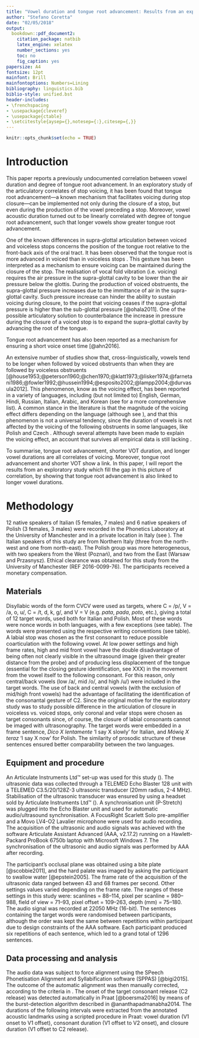 ```yaml
---
title: "Vowel duration and tongue root advancement: Results from an exploratory study of the relation between voicing and vowel duration"
author: "Stefano Coretta"
date: "02/05/2018"
output:
  bookdown::pdf_document2:
    citation_package: natbib
    latex_engine: xelatex
    number_sections: yes
    toc: no
    fig_caption: yes
papersize: A4
fontsize: 12pt
mainfont: Brill
mainfontoptions: Numbers=Lining
bibliography: linguistics.bib
biblio-style: unified.bst
header-includes:
- \frenchspacing
- \usepackage{cleveref}
- \usepackage{ctable}
- \setcitestyle{aysep={},notesep={:},citesep={,}}
---
```


```r
knitr::opts_chunk$set(echo = TRUE)
```

# Introduction

This paper reports a previously undocumented correlation between vowel duration and degree of tongue root advancement.
In an exploratory study of the articulatory correlates of stop voicing, it has been found that tongue root advancement---a known mechanism that facilitates voicing during stop closure---can be implemented not only during the closure of a stop, but even during the production of the vowel preceding a stop.
Moreover, vowel acoustic duration turned out to be linearly correlated with degree of tongue root advancement, such that longer vowels show greater tongue root advancement.

One of the known differences in supra-glottal articulation between voiced and voiceless stops concerns the position of the tongue root relative to the front-back axis of the oral tract.
It has been observed that the tongue root is more advanced in voiced than in voiceless stops \citep{kent1969,perkell1969,westbury1983}.
This gesture has been interpreted as a mechanism to ensure voicing can be maintained during the closure of the stop.
The realisation of vocal fold vibration (i.e. voicing) requires the air pressure in the supra-glottal cavity to be lower than the air pressure below the glottis.
During the production of voiced obstruents, the supra-glottal pressure increases due to the immittance of air in the supra-glottal cavity.
Such pressure increase can hinder the ability to sustain voicing during closure, to the point that voicing ceases if the supra-glottal pressure is higher than the sub-glottal pressure [@ohala2011].
<!-- mention the aerodynamic voicing constraint -->
One of the possible articulatory solution to counterbalance the increase in pressure during the closure of a voiced stop is to expand the supra-glottal cavity by advancing the root of the tongue.
<!-- maybe mention Rothenberg? -->

<!-- need to mention that VOT is typical of voiced consonants in English blah blah blah -->
Tongue root advancement has also been reported as a mechanism for ensuring a short voice onset time [@ahn2016].

An extensive number of studies show that, cross-linguistically, vowels tend to be longer when followed by voiced obstruents than when they are followed by voiceless obstruents [@house1953;@peterson1960;@chen1970;@klatt1973;@lisker1974;@farnetani1986;@fowler1992;@hussein1994;@esposito2002;@lampp2004;@durvasula2012].
This phenomenon, know as the voicing effect, has been reported in a variety of languages,
including (but not limited to) English, German, Hindi, Russian, Italian, Arabic, and Korean (see \citealt{maddieson1976} for a more comprehensive list).
A common stance in the literature is that the magnitude of the voicing effect differs depending on the language (although see \citealt{laeufer1992} ), and that this phenomenon is not a universal tendency, since the duration of vowels is not affected by the voicing of the following obstruents in some languages, like Polish and Czech \citep{keating1984}.
Although several attempts have been made to explain the voicing effect, an account that survives all empirical data is still lacking \citep{durvasula2012,soskuthy2013}.
<!-- have to say that polish had mixed results -->

To summarise, tongue root advancement, shorter VOT duration, and longer vowel durations are all correlates of voicing.
Moreover, tongue root advancement and shorter VOT show a link.
In this paper, I will report the results from an exploratory study which fill the gap in this picture of correlation, by showing that tongue root advancement is also linked to longer vowel durations.

# Methodology

<!-- \ctable[caption = Sociolinguistic information on participants. The right-most column indicates whether the participant spent more than 6 consecutive months abroad.,
label = t:participants
]{lllll}{}{
\FL
\textbf{id}   & \textbf{sex} & \textbf{age} & \textbf{city}     & \textbf{\textgreater} 6 mo \ML
IT01 & m   & 28  & Verbania & yes               \NN
IT02 & m   & 26  & Udine    & yes               \NN
IT03 & f   & 27  & Verbania & no                \NN
IT04 & f   & 54  & Verbania & no                \NN
PL02 & f   & 32  & Poznań   & yes               \NN
PL03 & m   & 26  & Poznań   & yes               \NN
PL04 & f   & 34  & Warsaw   & no                \NN
PL05 & m   & 34  & Przasnysz & no               \LL
} -->

12 native speakers of Italian (5 females, 7 males) and 6 native speakers of Polish (3 females, 3 males) were recorded in the Phonetics Laboratory at the University of Manchester and in a private location in Italy (see \Cref{t:participants}).
<!-- need to update locations and everything -->
The Italian speakers of this study are from Northern Italy (three from the north-west and one from north-east).
The Polish group was more heterogeneous, with two speakers from the West (Poznań), and two from the East (Warsaw and Przasnysz).
Ethical clearance was obtained for this study from the University of Manchester (REF 2016-0099-76).
The participants received a monetary compensation.

## Materials

Disyllabic words of the form C\textsubscript{1}V\textsubscript{1}C\textsubscript{2}V\textsubscript{2} were used as targets, where C\textsubscript{1} = /p/, V\textsubscript{1} = /a, o, u/, C\textsubscript{2} = /t, d, k, g/, and V\textsubscript{2} = V\textsubscript{1} (e.g. *pata*, *pada*, *poto*, etc.), giving a total of 12 target words, used both for Italian and Polish.
<!-- mention why you use these symbols for vowels coz it should be open o in Italian -->
Most of these words were nonce words in both languages, with a few exceptions (see table).
The words were presented using the respective writing conventions (see table).
A labial stop was chosen as the first consonant to reduce possible coarticulation with the following vowel.\footnote{Although there is a tendency in the articulatory literature to suggest that labial consonants do not affect lingual articulations, \citealt{vazquez-alvarez2007} report tongue body lowering in the context of labial stops.}
<!-- check and explain better, is it just during the consonant or also during the vowel? -->
At low power settings and high frame rates, high and mid front vowel have the double disadvantage of being often not clearly visible in the ultrasound image (given their greater distance from the probe) and of producing less displacement of the tongue (essential for the closing gesture identification, see XXX) in the movement from the vowel itself to the following consonant.
For this reason, only central/back vowels (low /a/, mid /o/, and high /u/) were included in the target words.
The use of back and central vowels (with the exclusion of mid/high front vowels) had the advantage of facilitating the identification of the consonantal gesture of C2.
Since the original motive for the exploratory study was to study possible difference in the articulation of closure in voiceless vs. voiced stops, only coronal and velar stops were chosen as target consonants since, of course, the closure of labial consonants cannot be imaged with ultrasonography.
The target words were embedded in a frame sentence, *Dico X lentamente* 'I say X slowly' for Italian, and *Mówię X teraz* 'I say X now' for Polish.
<!-- say that speakers were instructed not to produce pauses and not to speak slowly -->
The similarity of prosodic structure of these sentences ensured better comparability between the two languages.

## Equipment and procedure
\label{s:equipment}

<!-- \begin{figure*}
    \centering
    \includegraphics[width=.7\textwidth]{../../graphics/uti-setup.pdf}
    \caption{Schematic representation of the equipment setup (\citealt{articulate2011}). The system is described in details in \Cref{s:equipment}.}
    \label{f:uti-setup}
\end{figure*} -->

An Articulate Instruments Ltd™ set-up was used for this study (\Cref{f:uti-setup}).
The ultrasonic data was collected through a TELEMED Echo Blaster 128 unit with a TELEMED C3.5/20/128Z-3 ultrasonic transducer (20mm radius, 2-4 MHz).
Stabilisation of the ultrasonic transducer was ensured by using a headset sold by Articulate Instruments Ltd™ (\citeyear{articulate2008}).
A synchronisation unit (P-Stretch) was plugged into the Echo Blaster unit and used for automatic audio/ultrasound synchronisation.
A FocusRight Scarlett Solo pre-amplifier and a Movo LV4-O2 Lavalier microphone were used for audio recording.
The acquisition of the ultrasonic and audio signals was achieved with the software Articulate Assistant Advanced (AAA, v2.17.2) running on a Hawlett-Packard ProBook 6750b laptop with Microsoft Windows 7.
The synchronisation of the ultrasonic and audio signals was performed by AAA after recording.

<!-- used all? -->
The participant's occlusal plane was obtained using a bite plate [@scobbie2011], and the hard palate was imaged by asking the participant to swallow water [@epstein2005].
The frame rate of the acquisition of the ultrasonic data ranged between 43 and 68 frames per second.
Other settings values varied depending on the frame rate.
The ranges of these settings in this study were: scanlines = 88–114, pixel per scanline = 980–988, field of view = 71–93, pixel offset = 109–263, depth (mm) = 75–180.
The audio signal was recorded at 22050 MHz (16-bit).
The sentences containing the target words were randomised between participants, although the order was kept the same between repetitions within participant due to design constraints of the AAA software.
Each participant produced six repetitions of each sentence, which led to a grand total of 1296 sentences.

## Data processing and analysis

The audio data was subject to force alignment using the SPeech Phonetisation Alignment and Syllabification software (SPPAS) [@bigi2015].
The outcome of the automatic alignment was then manually corrected, according to the criteria in \Cref{t:dur-measures}.
The onset of the target consonant release (C2 release) was detected automatically in Praat [@boersma2016] by means of the burst-detection algorithm described in @ananthapadmanabha2014.
The durations of the following intervals were extracted from the annotated acoustic landmarks using a scripted procedure in Praat: vowel duration (V1 onset to V1 offset), consonant duration (V1 offset to V2 onset), and closure duration (V1 offset to C2 release).

\ctable[caption = List of measurements as extracted from acoustics.,
label = t:dur-measures,
width=\textwidth,
star
]{ll>{\raggedright}p{9cm}}{}{
\FL
\textbf{landmarks}               &                  & \textbf{criteria}                                                                                    \ML
vowel onset           & (V1 onset)         & appearance of higher formants in the spectrogram following the release of /p/ (C1)            \NN
vowel offset          & (V1 offset)        & disappearance of the higher formants in the spectrogram preceding the target consonant (C2) \NN
consonant onset       & (C2 onset)         & corresponds to V1 offset                                                                    \NN
closure onset         & (C2 closure onset) & corresponds to V1 offset                                                                    \NN
consonant offset      & (C2 offset)        & appearance of higher formants of the vowel following C2 (V2); corresponds to V2 onset                                \NN
consonant release & (C2 release)         & automatic detection \citep{ananthapadmanabha2014}                                           \LL
}

